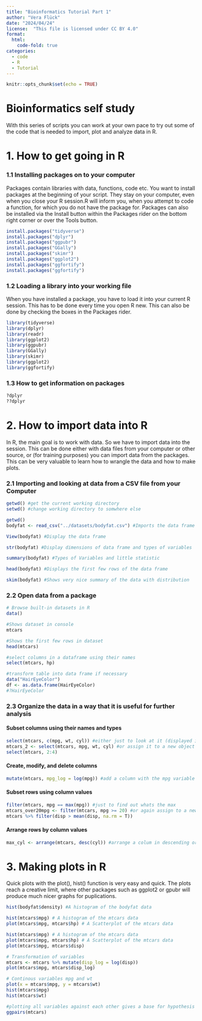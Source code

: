 ```yaml
---
title: "Bioinformatics Tutorial Part 1"
author: "Vera Flück"
date: "2024/04/24"
license:  "This file is licensed under CC BY 4.0"
format:
  html:
    code-fold: true
categories:
  - code
  - R
  - Tutorial
---
```


```r
knitr::opts_chunk$set(echo = TRUE)
```

# Bioinformatics self study

With this series of scripts you can work at your own pace to try out some of the code that is needed to import, plot and analyze data in R.

# 1. How to get going in R

### 1.1 Installing packages on to your computer

Packages contain libraries with data, functions, code etc. You want to install packages at the beginning of your script. They stay on your computer, even when you close your R session.R will inform you, when you attempt to code a function, for which you do not have the package for. Packages can also be installed via the Install button within the Packages rider on the bottom right corner or over the Tools button.

```r
install.packages("tidyverse")
install.packages("dplyr")
install.packages("ggpubr")
install.packages("GGally")
install.packages("skimr")
install.packages("ggplot2")
install.packages("ggfortify")
install.packages("ggfortify")
```

### 1.2 Loading a library into your working file

When you have installed a package, you have to load it into your current R session. This has to be done every time you open R new. This can also be done by checking the boxes in the Packages rider.

```r
library(tidyverse)
library(dplyr)
library(readr)
library(ggplot2)
library(ggpubr)
library(GGally)
library(skimr)
library(ggplot2)
library(ggfortify)
```

### 1.3 How to get information on packages

```r
?dplyr
??dplyr
```

# 2. How to import data into R

In R, the main goal is to work with data. So we have to import data into the session. This can be done either with data files from your computer or other source, or (for training purposes) you can import data from the packages. This can be very valuable to learn how to wrangle the data and how to make plots.

### 2.1 Importing and looking at data from a CSV file from your Computer

```r
getwd() #get the current working directory
setwd() #change working directory to somwhere else
```

```r
getwd()
bodyfat <- read_csv("../datasets/bodyfat.csv") #Imports the data frame from a location on your computer with readr function

View(bodyfat) #Display the data frame

str(bodyfat) #Display dimensions of data frame and types of variables

summary(bodyfat) #Types of Variables and little statistic

head(bodyfat) #Displays the first few rows of the data frame

skim(bodyfat) #Shows very nice summary of the data with distribution
```

### 2.2 Open data from a package

```r
# Browse built-in datasets in R
data()
```

```r
#Shows dataset in console
mtcars
```

```r
#Shows the first few rows in dataset
head(mtcars)
```

```r
#select columns in a dataframe using their names
select(mtcars, hp)
```

```r
#transform table into data frame if necessary
data("HairEyeColor")
df <- as.data.frame(HairEyeColor)
#?HairEyeColor
```

### 2.3 Organize the data in a way that it is useful for further analysis

#### Subset columns using their names and types

```r
select(mtcars, c(mpg, wt, cyl)) #either just to look at it (displayed in the script)
mtcars_2 <- select(mtcars, mpg, wt, cyl) #or assign it to a new object
select(mtcars, 2:4)

```

#### Create, modify, and delete columns

```r
mutate(mtcars, mpg_log = log(mpg)) #add a column with the mpg variable log transformed
```

#### Subset rows using column values

```r
filter(mtcars, mpg == max(mpg)) #just to find out whats the max
mtcars_over20mpg <- filter(mtcars, mpg >= 20) #or again assign to a new object
mtcars %>% filter(disp > mean(disp, na.rm = T))
```

#### Arrange rows by column values

```r
max_cyl <- arrange(mtcars, desc(cyl)) #arrange a colum in descending order
```

# 3. Making plots in R

Quick plots with the plot(), hist() function is very easy and quick. The plots reach a creative limit, where other packages such as ggplot2 or gpubr will produce much nicer graphs for puplications.

```r

hist(bodyfat$density) #A histogram of the bodyfat data

hist(mtcars$mpg) # A histogram of the mtcars data
plot(mtcars$mpg, mtcars$hp) # A Scatterplot of the mtcars data

hist(mtcars$mpg) # A histogram of the mtcars data
plot(mtcars$mpg, mtcars$hp) # A Scatterplot of the mtcars data
plot(mtcars$mpg, mtcars$disp)

# Transformation of variables
mtcars <- mtcars %>% mutate(disp_log = log(disp))
plot(mtcars$mpg, mtcars$disp_log)

# Continous variables mpg and wt
plot(x = mtcars$mpg, y = mtcars$wt)
hist(mtcars$mpg)
hist(mtcars$wt)

#plotting all variables against each other gives a base for hypothesis
ggpairs(mtcars)

```
